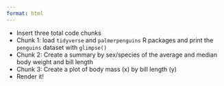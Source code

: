 ```yaml
---
format: html
---
```


- Insert three total code chunks
- Chunk 1: load `tidyverse` and `palmerpenguins` R packages and print the `penguins` dataset with `glimpse()`
- Chunk 2: Create a summary by sex/species of the average and median body weight and bill length
- Chunk 3: Create a plot of body mass (x) by bill length (y)
- Render it!